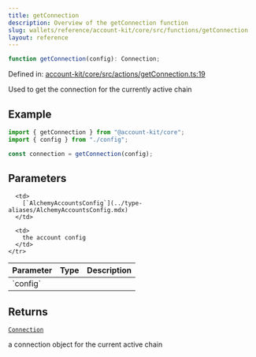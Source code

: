 ```yaml
---
title: getConnection
description: Overview of the getConnection function
slug: wallets/reference/account-kit/core/src/functions/getConnection
layout: reference
---
```


```ts
function getConnection(config): Connection;
```

Defined in: [account-kit/core/src/actions/getConnection.ts:19](https://github.com/alchemyplatform/aa-sdk/blob/4987bdd63823427c48ec21401b71fa3cfc2d0675/account-kit/core/src/actions/getConnection.ts#L19)

Used to get the connection for the currently active chain

## Example

```ts
import { getConnection } from "@account-kit/core";
import { config } from "./config";

const connection = getConnection(config);
```

## Parameters

<table>
  <thead>
    <tr>
      <th align="left">Parameter</th>
      <th align="left">Type</th>
      <th align="left">Description</th>
    </tr>
  </thead>

  <tbody>
    <tr>
      <td>
        `config`
      </td>

      <td>
        [`AlchemyAccountsConfig`](../type-aliases/AlchemyAccountsConfig.mdx)
      </td>

      <td>
        the account config
      </td>
    </tr>

  </tbody>
</table>

## Returns

[`Connection`](../type-aliases/Connection.mdx)

a connection object for the current active chain
